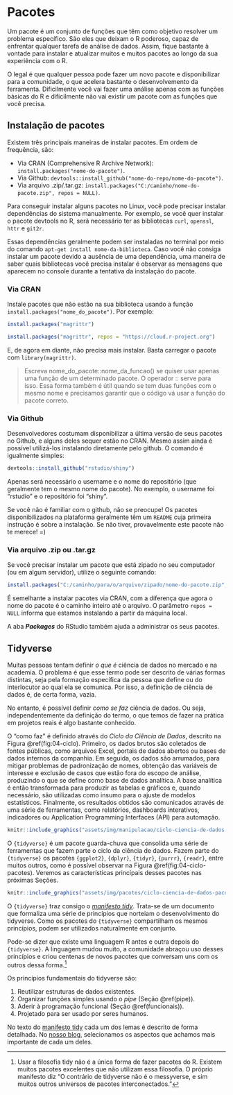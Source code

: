 # Pacotes {#pacotes}

Um pacote é um conjunto de funções que têm como objetivo resolver um problema específico. São eles que deixam o R poderoso, capaz de enfrentar qualquer tarefa de análise de dados. Assim, fique bastante à vontade para instalar e atualizar muitos e muitos pacotes ao longo da sua experiência com o R.

O legal é que qualquer pessoa pode fazer um novo pacote e disponibilizar para a comunidade, o que acelera bastante o desenvolvemento da ferramenta. Dificilmente você vai fazer uma análise apenas com as funções básicas do R e dificilmente não vai existir um pacote com as funções que você precisa.

## Instalação de pacotes

Existem três principais maneiras de instalar pacotes. Em ordem de frequência, são:

- Via CRAN (Comprehensive R Archive Network): `install.packages("nome-do-pacote")`.
- Via Github: `devtools::install_github("nome-do-repo/nome-do-pacote")`.
- Via arquivo .zip/.tar.gz: `install.packages("C:/caminho/nome-do-pacote.zip", repos = NULL)`.

Para conseguir instalar alguns pacotes no Linux, você pode precisar instalar dependências do sistema manualmente. Por exemplo, se você quer instalar o pacote devtools no R, será necessário ter as bibliotecas `curl`, `openssl`, `httr` e `git2r`.

Essas dependências geralmente podem ser instaladas no terminal por meio do comando `apt-get install nome-da-biblioteca`. Caso você não consiga instalar um pacote devido a ausência de uma dependência, uma maneira de saber quais bibliotecas você precisa instalar é observar as mensagens que aparecem no console durante a tentativa da instalação do pacote.

### Via CRAN

Instale pacotes que não estão na sua biblioteca usando a função `install.packages("nome_do_pacote")`. Por exemplo:

```r
install.packages("magrittr")
```

```r
install.packages("magrittr", repos = "https://cloud.r-project.org")
```

E, de agora em diante, não precisa mais instalar. Basta carregar o pacote com `library(magrittr)`.

> Escreva nome_do_pacote::nome_da_funcao() se quiser usar apenas uma função de um determinado pacote. O operador :: serve para isso. Essa forma também é útil quando se tem duas funções com o mesmo nome e precisamos garantir que o código vá usar a função do pacote correto.

### Via Github

Desenvolvedores costumam disponibilizar a última versão de seus pacotes no Github, e alguns deles sequer estão no CRAN. Mesmo assim ainda é possível utilizá-los instalando diretamente pelo github. O comando é igualmente simples:

```r
devtools::install_github("rstudio/shiny")
```

Apenas será necessário o username e o nome do repositório (que geralmente tem o mesmo nome do pacote). No exemplo, o username foi "rstudio" e o repositório foi "shiny". 

Se você não é familiar com o github, não se preocupe! Os pacotes disponibilizados na plataforma geralmente têm um `README` cuja primeira instrução é sobre a instalação. Se não tiver, provavelmente este pacote não te merece! =)

### Via arquivo .zip ou .tar.gz

Se você precisar instalar um pacote que está zipado no seu computador (ou em algum servidor), utilize o seguinte comando:

```r
install.packages("C:/caminho/para/o/arquivo/zipado/nome-do-pacote.zip", repos = NULL)
```

É semelhante a instalar pacotes via CRAN, com a diferença que agora o nome do pacote é o caminho inteiro até o arquivo. O parâmetro `repos = NULL` informa que estamos instalando a partir da máquina local.

A aba ***Packages*** do RStudio também ajuda a administrar os seus pacotes.

## Tidyverse

Muitas pessoas tentam definir *o que é* ciência de dados no mercado e na academia. O problema é que esse termo pode ser descrito de várias formas distintas, seja pela formação específica da pessoa que define ou do interlocutor ao qual ela se comunica. Por isso, a definição de ciência de dados é, de certa forma, vazia.

No entanto, é possível definir *como se faz* ciência de dados. Ou seja, independentemente da definição do termo, o que temos de fazer na prática em projetos reais é algo bastante conhecido.

O "como faz" é definido através do *Ciclo da Ciência de Dados*, descrito na Figura \@ref(fig:04-ciclo). Primeiro, os dados brutos são coletados de fontes públicas, como arquivos Excel, portais de dados abertos ou bases de dados internos da companhia. Em seguida, os dados são arrumados, para mitigar problemas de padronização de nomes, obtenção das variáveis de interesse e exclusão de casos que estão fora do escopo de análise, produzindo o que se define como base de dados analítica. A base analítica é então transformada para produzir as tabelas e gráficos e, quando necessário, são utilizadas como insumo para o ajuste de modelos estatísticos. Finalmente, os resultados obtidos são comunicados através de uma série de ferramentas, como relatórios, dashboards interativos, indicadores ou Application Programming Interfaces (API) para automação. 

```r
knitr::include_graphics("assets/img/manipulacao/ciclo-ciencia-de-dados.png")
```


O `{tidyverse}` é um pacote guarda-chuva que consolida uma série de ferramentas que fazem parte o ciclo da ciência de dados. Fazem parte do `{tidyverse}` os pacotes `{ggplot2}`, `{dplyr}`, `{tidyr}`, `{purrr}`, `{readr}`, entre muitos outros, como é possível observar na Figura \@ref(fig:04-ciclo-pacotes). Veremos as características principais desses pacotes nas próximas Seções.

```r
knitr::include_graphics("assets/img/pacotes/ciclo-ciencia-de-dados-pacotes.png")

```

O `{tidyverse}` traz consigo o [*manifesto tidy*](https://cran.r-project.org/web/packages/tidyverse/vignettes/manifesto.html). Trata-se de um documento que formaliza uma série de princípios que norteiam o desenvolvimento do tidyverse. Como os pacotes do `{tidyverse}` compartilham os mesmos princípios, podem ser utilizados naturalmente em conjunto.

Pode-se dizer que existe uma linguagem R antes e outra depois do `{tidyverse}`. A linguagem mudou muito, a comunidade abraçou uso desses princípios e criou centenas de novos pacotes que conversam uns com os outros dessa forma.[^messy]

[^messy]: Usar a filosofia tidy não é a única forma de fazer pacotes do R. Existem muitos pacotes excelentes que não utilizam essa filosofia. O próprio manifesto diz "O contrário de tidyverse não é o messyverse, e sim muitos outros universos de pacotes interconectados."

Os princípios fundamentais do tidyverse são:

1. Reutilizar estruturas de dados existentes.
1. Organizar funções simples usando o *pipe* (Seção \@ref(pipe)).
1. Aderir à programação funcional (Seção \@ref(funcionais)).
1. Projetado para ser usado por seres humanos.

No texto do [manifesto tidy](https://cran.r-project.org/web/packages/tidyverse/vignettes/manifesto.html) cada um dos lemas é descrito de forma detalhada. No [nosso blog](https://www.curso-r.com/blog/2017-02-16-manifesto-tidy/), selecionamos os aspectos que achamos mais importante de cada um deles.

